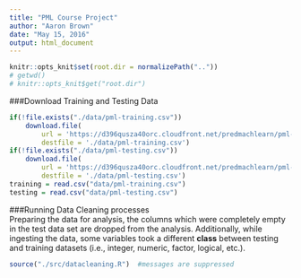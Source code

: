 ```yaml
---
title: "PML Course Project"
author: "Aaron Brown"
date: "May 15, 2016"
output: html_document
---
```


```r
knitr::opts_knit$set(root.dir = normalizePath(".."))
# getwd()
# knitr::opts_knit$get("root.dir")
```  
###Download Training and Testing Data  
```r
if(!file.exists("./data/pml-training.csv"))
    download.file(
        url = 'https://d396qusza40orc.cloudfront.net/predmachlearn/pml-training.csv',
        destfile = './data/pml-training.csv')
if(!file.exists("./data/pml-testing.csv"))
    download.file(
        url = 'https://d396qusza40orc.cloudfront.net/predmachlearn/pml-testing.csv',
        destfile = './data/pml-testing.csv')
training = read.csv("data/pml-training.csv")
testing = read.csv("data/pml-testing.csv")
```  

###Running Data Cleaning processes  
Preparing the data for analysis, the columns which were completely empty in the test data set are dropped from the analysis.  Additionally, while ingesting the data, some variables took a different **class** between testing and training datasets (i.e., integer, numeric, factor, logical, etc.).  
```r
source("./src/datacleaning.R")  #messages are suppressed
```